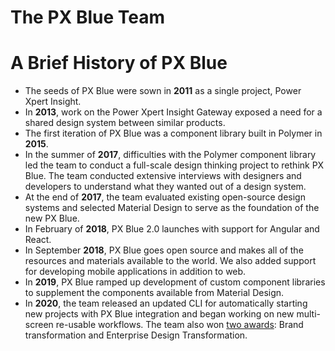 
<!-- KEYWORDS: about history team member recruit job career -->

# The PX Blue Team

<MaintainersCards />
<Divider />

# A Brief History of PX Blue

-   The seeds of PX Blue were sown in **2011** as a single project, Power Xpert Insight.
-   In **2013**, work on the Power Xpert Insight Gateway exposed a need for a shared design system between similar products.
-   The first iteration of PX Blue was a component library built in Polymer in **2015**.
-   In the summer of **2017**, difficulties with the Polymer component library led the team to conduct a full-scale design thinking project to rethink PX Blue. The team conducted extensive interviews with designers and developers to understand what they wanted out of a design system.
-   At the end of **2017**, the team evaluated existing open-source design systems and selected Material Design to serve as the foundation of the new PX Blue.
-   In February of **2018**, PX Blue 2.0 launches with support for Angular and React.
-   In September **2018**, PX Blue goes open source and makes all of the resources and materials available to the world. We also added support for developing mobile applications in addition to web.
-   In **2019**, PX Blue ramped up development of custom component libraries to supplement the components available from Material Design.
-   In **2020**, the team released an updated CLI for automatically starting new projects with PX Blue integration and began working on new multi-screen re-usable workflows. The team also won [two awards](https://www.designinnovationglobal.com/design-thinking/articles/di-global-awards-winners): Brand transformation and Enterprise Design Transformation.
